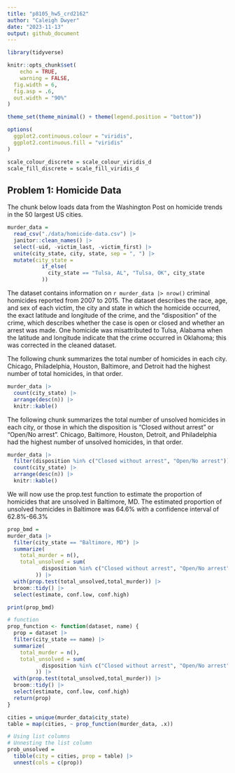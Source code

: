 ```yaml
---
title: "p8105_hw5_crd2162"
author: "Caleigh Dwyer"
date: "2023-11-13"
output: github_document
---
```



```r
library(tidyverse)

knitr::opts_chunk$set(
	echo = TRUE,
	warning = FALSE,
  fig.width = 6,
  fig.asp = .6,
  out.width = "90%"
)

theme_set(theme_minimal() + theme(legend.position = "bottom"))

options(
  ggplot2.continuous.colour = "viridis",
  ggplot2.continuous.fill = "viridis"
)

scale_colour_discrete = scale_colour_viridis_d
scale_fill_discrete = scale_fill_viridis_d
```

## Problem 1: Homicide Data

The chunk below loads data from the Washington Post on homicide trends in the 50 largest US cities. 

```r
murder_data =
  read_csv("./data/homicide-data.csv") |> 
  janitor::clean_names() |> 
  select(-uid, -victim_last, -victim_first) |> 
  unite(city_state, city, state, sep = ", ") |> 
  mutate(city_state = 
           if_else(
             city_state == "Tulsa, AL", "Tulsa, OK", city_state
           ))
```


The dataset contains information on `r murder_data |> nrow()` criminal homicides reported from 2007 to 2015. The dataset describes the race, age, and sex of each victim, the city and state in which the homicide occurred, the exact latitude and longitude of the crime, and the "disposition" of the crime, which describes whether the case is open or closed and whether an arrest was made. One homicide was misattributed to Tulsa, Alabama when the latitude and longitude indicate that the crime occurred in Oklahoma; this was corrected in the cleaned dataset.

The following chunk summarizes the total number of homicides in each city. Chicago, Philadelphia, Houston, Baltimore, and Detroit had the highest number of total homicides, in that order.

```r
murder_data |> 
  count(city_state) |> 
  arrange(desc(n)) |> 
  knitr::kable()
```

The following chunk summarizes the total number of unsolved homicides in each city, or those in which the disposition is "Closed without arrest" or "Open/No arrest". Chicago, Baltimore, Houston, Detroit, and Philadelphia had the highest number of unsolved homicides, in that order.

```r
murder_data |> 
  filter(disposition %in% c("Closed without arrest", "Open/No arrest")) |> 
  count(city_state) |> 
  arrange(desc(n)) |> 
  knitr::kable()
```

We will now use the prop.test function to estimate the proportion of homicides that are unsolved in Baltimore, MD. The estimated proportion of unsolved homicides in Baltimore was 64.6% with a confidence interval of 62.8%-66.3%

```r
prop_bmd =
murder_data |> 
  filter(city_state == "Baltimore, MD") |> 
  summarize(
    total_murder = n(),
    total_unsolved = sum(
           disposition %in% c("Closed without arrest", "Open/No arrest")
         )) |> 
  with(prop.test(total_unsolved,total_murder)) |> 
  broom::tidy() |> 
  select(estimate, conf.low, conf.high)

print(prop_bmd)

```


```r
# function 
prop_function <- function(dataset, name) {
  prop = dataset |> 
  filter(city_state == name) |> 
  summarize(
    total_murder = n(),
    total_unsolved = sum(
           disposition %in% c("Closed without arrest", "Open/No arrest")
         )) |> 
  with(prop.test(total_unsolved,total_murder)) |> 
  broom::tidy() |> 
  select(estimate, conf.low, conf.high)
  return(prop)
}

cities = unique(murder_data$city_state)
table = map(cities, ~ prop_function(murder_data, .x))

# Using list columns
# Unnesting the list column
prob_unsolved = 
  tibble(city = cities, prop = table) |> 
  unnest(cols = c(prop))

```

